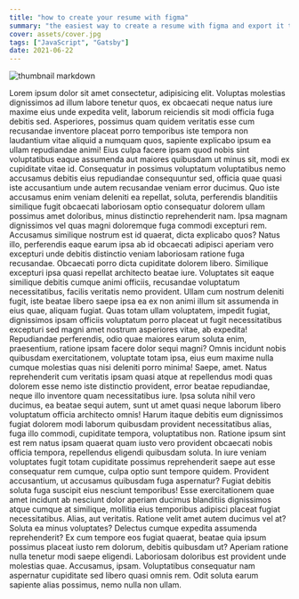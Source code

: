 ```yaml
---
title: "how to create your resume with figma"
summary: "the easiest way to create a resume with figma and export it to pdf."
cover: assets/cover.jpg
tags: ["JavaScript", "Gatsby"]
date: 2021-06-22
---
```


![thumbnail markdown](./assets/cover.jpg)

Lorem ipsum dolor sit amet consectetur, adipisicing elit. Voluptas molestias dignissimos ad illum labore tenetur quos, ex obcaecati neque natus iure maxime eius unde expedita velit, laborum reiciendis sit modi officia fuga debitis sed. Asperiores, possimus quam quidem veritatis esse cum recusandae inventore placeat porro temporibus iste tempora non laudantium vitae aliquid a numquam quos, sapiente explicabo ipsum ea ullam repudiandae animi! Eius culpa facere ipsam quod nobis sint voluptatibus eaque assumenda aut maiores quibusdam ut minus sit, modi ex cupiditate vitae id. Consequatur in possimus voluptatum voluptatibus nemo accusamus debitis eius repudiandae consequuntur sed, officia quae quasi iste accusantium unde autem recusandae veniam error ducimus. Quo iste accusamus enim veniam deleniti ea repellat, soluta, perferendis blanditiis similique fugit obcaecati laboriosam optio consequatur dolorem ullam possimus amet doloribus, minus distinctio reprehenderit nam. Ipsa magnam dignissimos vel quas magni doloremque fuga commodi excepturi rem. Accusamus similique nostrum est id quaerat, dicta explicabo quos? Natus illo, perferendis eaque earum ipsa ab id obcaecati adipisci aperiam vero excepturi unde debitis distinctio veniam laboriosam ratione fuga recusandae. Obcaecati porro dicta cupiditate dolorem libero. Similique excepturi ipsa quasi repellat architecto beatae iure. Voluptates sit eaque similique debitis cumque animi officiis, recusandae voluptatum necessitatibus, facilis veritatis nemo provident. Ullam cum nostrum deleniti fugit, iste beatae libero saepe ipsa ea ex non animi illum sit assumenda in eius quae, aliquam fugiat. Quas totam ullam voluptatem, impedit fugiat, dignissimos ipsam officiis voluptatum porro placeat ut fugit necessitatibus excepturi sed magni amet nostrum asperiores vitae, ab expedita! Repudiandae perferendis, odio quae maiores earum soluta enim, praesentium, ratione ipsam facere dolor sequi magni? Omnis incidunt nobis quibusdam exercitationem, voluptate totam ipsa, eius eum maxime nulla cumque molestias quas nisi deleniti porro minima! Saepe, amet. Natus reprehenderit cum veritatis ipsam quasi atque at repellendus modi quas dolorem esse nemo iste distinctio provident, error beatae repudiandae, neque illo inventore quam necessitatibus iure. Ipsa soluta nihil vero ducimus, ea beatae sequi autem, sunt ut amet quasi neque laborum libero voluptatum officia architecto omnis! Harum itaque debitis eum dignissimos fugiat dolorem modi laborum quibusdam provident necessitatibus alias, fuga illo commodi, cupiditate tempora, voluptatibus non. Ratione ipsum sint est rem natus ipsam quaerat quam iusto vero provident obcaecati nobis officia tempora, repellendus eligendi quibusdam soluta. In iure veniam voluptates fugit totam cupiditate possimus reprehenderit saepe aut esse consequatur rem cumque, culpa optio sunt tempore quidem. Provident accusantium, ut accusamus quibusdam fuga aspernatur? Fugiat debitis soluta fuga suscipit eius nesciunt temporibus! Esse exercitationem quae amet incidunt ab nesciunt dolor aperiam ducimus blanditiis dignissimos atque cumque at similique, mollitia eius temporibus adipisci placeat fugiat necessitatibus. Alias, aut veritatis. Ratione velit amet autem ducimus vel at? Soluta ea minus voluptates? Delectus cumque expedita assumenda reprehenderit? Ex cum tempore eos fugiat quaerat, beatae quia ipsum possimus placeat iusto rem dolorum, debitis quibusdam ut? Aperiam ratione nulla tenetur modi saepe eligendi. Laboriosam doloribus est provident unde molestias quae. Accusamus, ipsam. Voluptatibus consequatur nam aspernatur cupiditate sed libero quasi omnis rem. Odit soluta earum sapiente alias possimus, nemo nulla non ullam.
